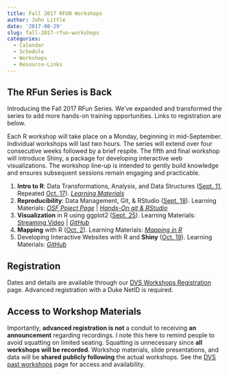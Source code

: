 ```yaml
---
title: Fall 2017 RFUN Workshops
author: John Little
date: '2017-08-29'
slug: fall-2017-rfun-workshops
categories:
  - Calendar
  - Schedule
  - Workshops
  - Resource-Links
---
```


## The RFun Series is Back

Introducing the Fall 2017 RFun Series.  We've expanded and transformed the series to add more hands-on training opportunities.  Links to registration are below.   

Each R workshop will take place on a Monday, beginning in mid-September.  Individual workshops will last two hours.  The series will extend over four consecutive weeks followed by a brief respite.  The fifth and final workshop will introduce Shiny, a package for developing interactive web visualizations. The workshop line-up is intended to gently build knowledge and ensures subsequent sessions remain engaging and practicable.

1. **Intro to R**: Data Transformations, Analysis, and Data Structures ([Sept. 11](http://duke.libcal.com/event/3442483?hs=a), Repeated [Oct. 17](http://duke.libcal.com/event/3442545?hs=a)).  [*Learning Materials*](/intro2r/)
1. **Reproducibility**: Data Management, Git, & RStudio ([Sept. 18](http://duke.libcal.com/event/3442538?hs=a)). Learning Materials: [*OSF Poject Page*](https://osf.io/r6wfk/) |  [*Hands-On git & RStudio*](/git/)
1. **Visualization** in R using ggplot2 ([Sept. 25](http://duke.libcal.com/event/3442555?hs=a)).  Learning Materials:  [Streaming Video](https://library.capture.duke.edu/Panopto/Pages/Viewer.aspx?id=d7516f8a-1d1c-42d9-ad66-6534ffaec690) |  [*GitHub*](https://github.com/amzoss/ggplot2-F17)
1. **Mapping** with R ([Oct. 2](http://duke.libcal.com/event/3442511?hs=a)). Learning Materials: [*Mapping in R*](https://github.com/libjohn/mapping-with-R)
1. Developing Interactive Websites with R and **Shiny** ([Oct. 19](http://duke.libcal.com/event/3442422?hs=a)).  Learning Materials: [*GitHub*](https://github.com/herndonj/intro2shiny_fall2017)

## Registration
Dates and details are available through our [DVS Workshops Registration](http://library.duke.edu/data/news) page.  Advanced registration with a Duke NetID is required.  

## Access to Workshop Materials
Importantly, **advanced registration is not** a conduit to receiving **an announcement** regarding recordings.  I note this here to remind people to avoid squatting on limited seating.  Squatting is unnecessary since **all workshops will be recorded**.  Workshop materials, slide presentations, and data will be **shared publicly following** the actual workshops.  See the [DVS past workshops](http://library.duke.edu/data/news/past-workshops) page for access and availability.  

